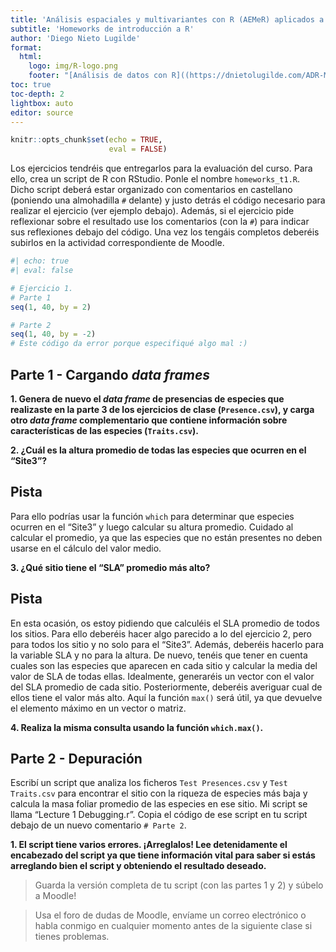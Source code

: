 ```yaml
---
title: 'Análisis espaciales y multivariantes con R (AEMeR) aplicados a estudios de biodiversidad'
subtitle: 'Homeworks de introducción a R'
author: 'Diego Nieto Lugilde'
format:
  html:
    logo: img/R-logo.png
    footer: "[Análisis de datos con R]((https://dnietolugilde.com/ADR-MUGAB-UCO)"
toc: true
toc-depth: 2
lightbox: auto
editor: source
---
```


```r
knitr::opts_chunk$set(echo = TRUE,
                      eval = FALSE)
```

::: callout-note
Los ejercicios tendréis que entregarlos para la evaluación del curso. Para ello, crea un script de R con RStudio. Ponle el nombre `homeworks_t1.R`. Dicho script deberá estar organizado con comentarios en castellano (poniendo una almohadilla `#` delante) y justo detrás el código necesario para realizar el ejercicio (ver ejemplo debajo). Además, si el ejercicio pide reflexionar sobre el resultado use los comentarios (con la `#`) para indicar sus reflexiones debajo del código. Una vez los tengáis completos deberéis subirlos en la actividad correspondiente de Moodle.

```r
#| echo: true
#| eval: false

# Ejercicio 1.
# Parte 1
seq(1, 40, by = 2)

# Parte 2
seq(1, 40, by = -2)
# Este código da error porque especifiqué algo mal :)

```
:::


## Parte 1 - Cargando *data frames*

**1. Genera de nuevo el *data frame* de presencias de especies que realizaste en la parte 3 de los ejercicios de clase (`Presence.csv`), y carga otro *data frame* complementario que contiene información sobre características de las especies (`Traits.csv`).**


**2. ¿Cuál es la altura promedio de todas las especies que ocurren en el "Site3"?**

::: {.callout-tip collapse="true"}
## Pista

Para ello podrías usar la función `which` para determinar que especies ocurren en el "Site3" y luego calcular su altura promedio. Cuidado al calcular el promedio, ya que las especies que no están presentes no deben usarse en el cálculo del valor medio.
:::


**3. ¿Qué sitio tiene el "SLA" promedio más alto?**

::: {.callout-tip collapse="true"}
## Pista

En esta ocasión, os estoy pidiendo que calculéis el SLA promedio de todos los sitios. Para ello deberéis hacer algo parecido a lo del ejercicio 2, pero para todos los sitio y no solo para el "Site3". Además, deberéis hacerlo para la variable SLA y no para la altura. De nuevo, tenéis que tener en cuenta cuales son las especies que aparecen en cada sitio y calcular la media del valor de SLA de todas ellas. Idealmente, generaréis un vector con el valor del SLA promedio de cada sitio. Posteriormente, deberéis averiguar cual de ellos tiene el valor más alto. Aquí la función `max()` será útil, ya que devuelve el elemento máximo en un vector o matriz.
:::


**4. Realiza la misma consulta usando la función `which.max()`.**


## Parte 2 - Depuración

Escribí un script que analiza los ficheros `Test Presences.csv` y `Test Traits.csv` para encontrar el sitio con la riqueza de especies más baja y calcula la masa foliar promedio de las especies en ese sitio. Mi script se llama "Lecture 1 Debugging.r". Copia el código de ese script en tu script debajo de un nuevo comentario `# Parte 2`.

**1. El script tiene varios errores. ¡Arreglalos! Lee detenidamente el encabezado del script ya que tiene información vital para saber si estás arreglando bien el script y obteniendo el resultado deseado.**

> Guarda la versión completa de tu script (con las partes 1 y 2) y súbelo a Moodle!

> Usa el foro de dudas de Moodle, envíame un correo electrónico o habla conmigo en cualquier momento antes de la siguiente clase si tienes problemas.